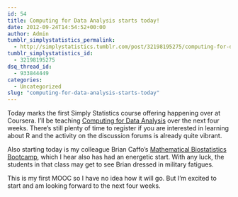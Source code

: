 ```yaml
---
id: 54
title: Computing for Data Analysis starts today!
date: 2012-09-24T14:54:52+00:00
author: Admin
tumblr_simplystatistics_permalink:
  - http://simplystatistics.tumblr.com/post/32198195275/computing-for-data-analysis-starts-today
tumblr_simplystatistics_id:
  - 32198195275
dsq_thread_id:
  - 933844449
categories:
  - Uncategorized
slug: "computing-for-data-analysis-starts-today"
---
```

Today marks the first Simply Statistics course offering happening over at Coursera. I&#8217;ll be teaching <a href="https://class.coursera.org/compdata-2012-001/" target="_blank">Computing for Data Analysis</a> over the next four weeks. There&#8217;s still plenty of time to register if you are interested in learning about R and the activity on the discussion forums is already quite vibrant.

Also starting today is my colleague Brian Caffo&#8217;s <a href="https://class.coursera.org/biostats-2012-001/class/index" target="_blank">Mathematical Biostatistics Bootcamp</a>, which I hear also has had an energetic start. With any luck, the students in that class may get to see Brian dressed in military fatigues.

This is my first MOOC so I have no idea how it will go. But I&#8217;m excited to start and am looking forward to the next four weeks.
